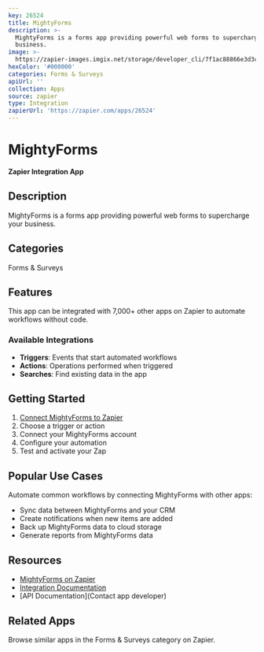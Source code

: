 ```yaml
---
key: 26524
title: MightyForms
description: >-
  MightyForms is a forms app providing powerful web forms to supercharge your
  business.
image: >-
  https://zapier-images.imgix.net/storage/developer_cli/7f1ac88866e3d3c9c38ad0ba4f31f2d5.png?auto=format%2Ccompress&ixlib=python-3.0.0&q=50
hexColor: '#000000'
categories: Forms & Surveys
apiUrl: ''
collection: Apps
source: zapier
type: Integration
zapierUrl: 'https://zapier.com/apps/26524'
---
```

# MightyForms

**Zapier Integration App**

## Description

MightyForms is a forms app providing powerful web forms to supercharge your business.

## Categories

Forms & Surveys

## Features

This app can be integrated with 7,000+ other apps on Zapier to automate workflows without code.

### Available Integrations

- **Triggers**: Events that start automated workflows
- **Actions**: Operations performed when triggered
- **Searches**: Find existing data in the app

## Getting Started

1. [Connect MightyForms to Zapier](https://zapier.com/apps/26524)
2. Choose a trigger or action
3. Connect your MightyForms account
4. Configure your automation
5. Test and activate your Zap

## Popular Use Cases

Automate common workflows by connecting MightyForms with other apps:

- Sync data between MightyForms and your CRM
- Create notifications when new items are added
- Back up MightyForms data to cloud storage
- Generate reports from MightyForms data

## Resources

- [MightyForms on Zapier](https://zapier.com/apps/26524)
- [Integration Documentation](https://zapier.com/apps/26524/integrations)
- [API Documentation](Contact app developer)

## Related Apps

Browse similar apps in the Forms & Surveys category on Zapier.
